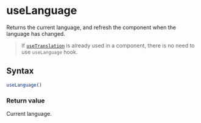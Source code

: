 <Module name="brew-js-react" />

# useLanguage

Returns the current language, and refresh the component when the language has changed.

> If [`useTranslation`](:) is already used in a component, there is no need to
  use `useLanguage` hook.

## Syntax

```javascript
useLanguage()
```

### Return value

Current language.
